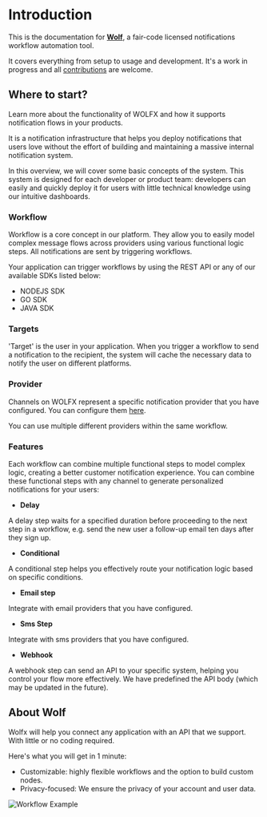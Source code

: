 
# Introduction

This is the documentation for [**Wolf**](https://wolfx.app), a fair-code licensed notifications workflow automation tool.

It covers everything from setup to usage and development. It's a work in progress and all [contributions](https://github.com/tecklens) are welcome.


## Where to start?

Learn more about the functionality of WOLFX and how it supports notification flows in your products.

It is a notification infrastructure that helps you deploy notifications that users love without the effort of building and maintaining a massive internal notification system.

In this overview, we will cover some basic concepts of the system.
This system is designed for each developer or product team: developers can easily and quickly deploy it for users with little technical knowledge using our intuitive dashboards.

### Workflow
Workflow is a core concept in our platform. They allow you to easily model complex message flows across providers using various functional logic steps. All notifications are sent by triggering workflows.

Your application can trigger workflows by using the REST API or any of our available SDKs listed below:

- NODEJS SDK
- GO SDK
- JAVA SDK

### Targets
'Target' is the user in your application. When you trigger a workflow to send a notification to the recipient, the system will cache the necessary data to notify the user on different platforms.

### Provider
Channels on WOLFX represent a specific notification provider that you have configured. You can configure them [here](https://dash.wolfx.app/provider).

You can use multiple different providers within the same workflow.

### Features
Each workflow can combine multiple functional steps to model complex logic, creating a better customer notification experience. You can combine these functional steps with any channel to generate personalized notifications for your users:

- **Delay**

A delay step waits for a specified duration before proceeding to the next step in a workflow, e.g. send the new user a follow-up email ten days after they sign up.

- **Conditional**

A conditional step helps you effectively route your notification logic based on specific conditions.

- **Email step**

Integrate with email providers that you have configured.

- **Sms Step**

Integrate with sms providers that you have configured.

- **Webhook**

A webhook step can send an API to your specific system, helping you control your flow more effectively. We have predefined the API body (which may be updated in the future).

## About **Wolf**
Wolfx will help you connect any application with an API that we support. With little or no coding required.

Here's what you will get in 1 minute:

- Customizable: highly flexible workflows and the option to build custom nodes.
- Privacy-focused: We ensure the privacy of your account and user data.

<Bleed>![Workflow Example](/images/preview-workflow.png)</Bleed>
